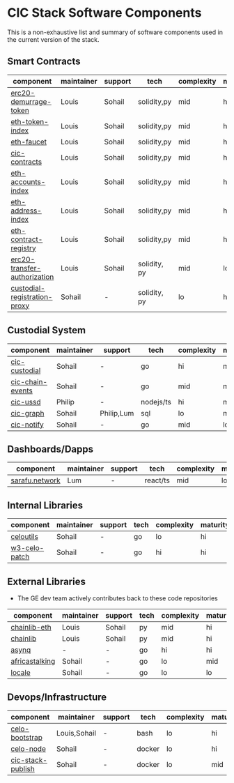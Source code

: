 # CIC Stack Software Components

This is a non-exhaustive list and summary of software components used in the current version of the stack. 

## Smart Contracts

| component | maintainer | support | tech | complexity | maturity |
|---|---|---|---|---|---|
| [erc20-demurrage-token](https://git.grassecon.net/cicnet/erc20-demurrage-token) | Louis | Sohail | solidity,py | mid | hi |
| [eth-token-index](https://git.grassecon.net/cicnet/eth-token-index) | Louis | Sohail | solidity,py | mid | hi |
| [eth-faucet](https://git.grassecon.net/cicnet/eth-faucet) | Louis | Sohail | solidity,py | mid | hi |
| [cic-contracts](https://git.grassecon.net/cicnet/cic-contracts) | Louis | Sohail | solidity,py | mid | hi |
| [eth-accounts-index](https://git.grassecon.net/cicnet/eth-accounts-index) | Louis | Sohail | solidity,py | mid | hi |
| [eth-address-index](https://git.grassecon.net/cicnet/eth-address-index) | Louis | Sohail | solidity,py | mid | hi |
| [eth-contract-registry](https://git.grassecon.net/cicnet/eth-contract-registry) | Louis | Sohail | solidity,py | mid | hi |
| [erc20-transfer-authorization](https://gitlab.com/cicnet/erc20-transfer-authorization) | Louis | Sohail | solidity, py | mid | lo |
| [custodial-registration-proxy](https://github.com/grassrootseconomics/custodial-registration-proxy) | Sohail | - | solidity, py | lo | hi |

## Custodial System

| component | maintainer | support | tech | complexity | maturity |
|---|---|---|---|---|---|
| [cic-custodial](https://github.com/grassrootseconomics/cic-custodial) | Sohail | - | go | hi | mid |
| [cic-chain-events](https://github.com/grassrootseconomics/cic-chain-events) | Sohail | - | go | mid | mid |
| [cic-ussd](https://github.com/grassrootseconomics/cic-ussd) | Philip | - | nodejs/ts | hi | mid |
| [cic-graph](https://github.com/grassrootseconomics/cic-graph) | Sohail | Philip,Lum | sql | lo | mid |
| [cic-notify](https://github.com/grassrootseconomics/cic-notify) | Sohail | - | go | mid | lo |

## Dashboards/Dapps

| component | maintainer | support | tech | complexity | maturity |
|---|---|---|---|---|---|
| [sarafu.network](https://github.com/grassrootseconomics/cic-dashboard) | Lum | - | react/ts | mid | lo |

## Internal Libraries

| component | maintainer | support | tech | complexity | maturity |
|---|---|---|---|---|---|
| [celoutils](https://github.com/grassrootseconomics/celoutils) | Sohail | - | go | lo | hi |
| [w3-celo-patch](https://github.com/grassrootseconomics/w3-celo-patch) | Sohail | - | go | hi | hi |

## External Libraries

* The GE dev team actively contributes back to these code repositories

| component | maintainer | support | tech | complexity | maturity |
|---|---|---|---|---|---|
| [chainlib-eth](https://github.com/chaintool-py/chainlib-eth) | Louis | Sohail | py | mid | hi |
| [chainlib](https://github.com/chaintool-py/chainlib) | Louis | Sohail | py | mid | hi |
| [asynq](https://github.com/hibiken/asynq) | - | - | go | hi | hi |
| [africastalking](https://github.com/kamikazechaser/africastalking) | Sohail | - | go | lo | mid |
| [locale](https://github.com/kamikazechaser/africastalking) | Sohail | - | go | lo | lo |

## Devops/Infrastructure

| component | maintainer | support | tech | complexity | maturity |
|---|---|---|---|---|---|
| [celo-bootstrap](https://git.grassecon.net/grassrootseconomics/celo-bootstrap) | Louis,Sohail | - | bash | lo | hi |
| [celo-node](https://github.com/grassrootseconomics/celo-node) | Sohail | - | docker | lo | hi |
| [cic-stack-publish](https://github.com/grassrootseconomics/cic-stack-publish) | Sohail | - | docker | lo | mid |
